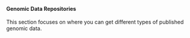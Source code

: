 <br>

#### **Genomic Data Repositories**

This section focuses on where you can get different types of published genomic data.

